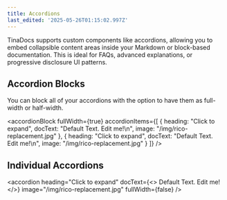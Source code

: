 ```yaml
---
title: Accordions
last_edited: '2025-05-26T01:15:02.997Z'
---
```


TinaDocs supports custom components like accordions, allowing you to embed collapsible content areas inside your Markdown or block-based documentation. This is ideal for FAQs, advanced explanations, or progressive disclosure UI patterns.

## Accordion Blocks

You can block all of your accordions with the option to have them as full-width or half-width.

<accordionBlock
  fullWidth={true}
  accordionItems={[
    {
      heading: "Click to expand",
      docText: "Default Text. Edit me!\n",
      image: "/img/rico-replacement.jpg"
    },
    {
      heading: "Click to expand",
      docText: "Default Text. Edit me!\n",
      image: "/img/rico-replacement.jpg"
    }
  ]}
/>

## Individual Accordions

<accordion
  heading="Click to expand"
  docText={<>
    Default Text. Edit me!
  </>}
  image="/img/rico-replacement.jpg"
  fullWidth={false}
/>

